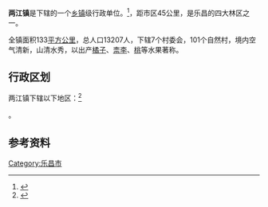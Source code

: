 {{中国乡级行政区|44/02/81/112/000}}
'''两江镇'''是{{PRC admin/fullname|44/02/81/112/000|3}}下辖的一个[[乡镇|乡镇]]级行政单位。<ref>{{PRC admin/ref sgc|{{PRC admin/parent|44/02/81/112/000}}}}</ref>，距市区45公里，是乐昌的四大林区之一。

全镇面积133[[平方公里|平方公里]]，总人口13207人，下辖7个村委会，101个自然村，境内空气清新，山清水秀，以出产[[橘子|橘子]]、[[柰李|柰李]]、[[桃|桃]]等水果著称。

== 行政区划 ==

两江镇下辖以下地区：<ref>{{PRC admin/ref sgc|44/02/81/112/000}}</ref>

{{PRC admin/children|44/02/81/112/000}}。

== 参考资料 ==

{{reflist}}

{{行政区划小作品}}
{{PRC admin/navcat|44/02/81/112/000}}



{{乐昌市行政区划}}
[[Category:乐昌市|Category:乐昌市]]